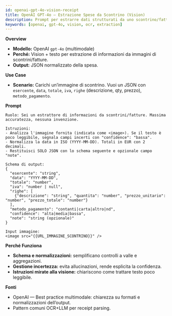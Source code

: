 ```yaml
---
id: openai-gpt-4o-vision-receipt
title: OpenAI GPT‑4o — Estrazione Spese da Scontrino (Vision)
description: Prompt per estrarre dati strutturati da uno scontrino/fattura a partire da un'immagine.
keywords: [openai, gpt-4o, vision, ocr, extraction]
---
```


**Overview**
- **Modello:** OpenAI `gpt-4o` (multimodale)
- **Perché:** Vision + testo per estrazione di informazioni da immagini di scontrini/fatture.
- **Output:** JSON normalizzato della spesa.

**Use Case**
- **Scenario:** Carichi un’immagine di scontrino. Vuoi un JSON con `esercente`, `data`, `totale`, `iva`, `righe` (descrizione, qty, prezzo), `metodo_pagamento`.

**Prompt**

```
Ruolo: Sei un estrattore di informazioni da scontrini/fatture. Massima accuratezza, nessuna invenzione.

Istruzioni:
- Analizza l'immagine fornita (indicata come <image>). Se il testo è poco leggibile, segnala campi incerti con "confidence": "bassa".
- Normalizza la data in ISO (YYYY-MM-DD). Totali in EUR con 2 decimali.
- Restituisci SOLO JSON con lo schema seguente e opzionale campo "note".

Schema di output:
{
  "esercente": "string",
  "data": "YYYY-MM-DD",
  "totale": "number",
  "iva": "number | null",
  "righe": [
    {"descrizione": "string", "quantita": "number", "prezzo_unitario": "number", "prezzo_totale": "number"}
  ],
  "metodo_pagamento": "contanti|carta|altro|nd",
  "confidence": "alta|media|bassa",
  "note": "string (opzionale)"
}

Input immagine:
<image src="{{URL_IMMAGINE_SCONTRINO}}" />
```

**Perché Funziona**
- **Schema e normalizzazioni:** semplificano controlli a valle e aggregazioni.
- **Gestione incertezza:** evita allucinazioni, rende esplicita la confidenza.
- **Istruzioni mirate alla visione:** chiariscono come trattare testo poco leggibile.

**Fonti**
- OpenAI — Best practice multimodale: chiarezza su formati e normalizzazioni dell’output.
- Pattern comuni OCR+LLM per receipt parsing.

